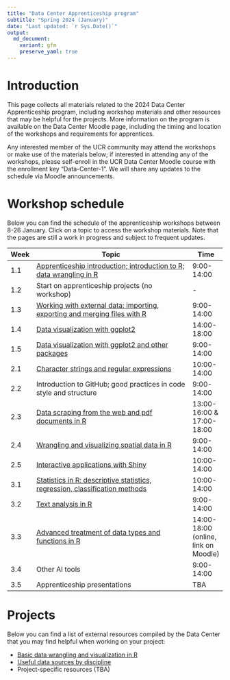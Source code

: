```yaml
---
title: "Data Center Apprenticeship program"
subtitle: "Spring 2024 (January)"
date: "Last updated: `r Sys.Date()`"
output:
  md_document:
    variant: gfm
    preserve_yaml: true
---
```


# Introduction

This page collects all materials related to the 2024 Data Center Apprenticeship program, including workshop materials and other resources that may be helpful for the projects.
More information on the program is available on the Data Center Moodle page, including the timing and location of the workshops and requirements for apprentices.

Any interested member of the UCR community may attend the workshops or make use of the materials below; if interested in attending any of the workshops, please self-enroll in the UCR Data Center Moodle course with the enrollment key “Data-Center-1”.
We will share any updates to the schedule via Moodle announcements.

# Workshop schedule

Below you can find the schedule of the apprenticeship workshops between 8-26 January.
Click on a topic to access the workshop materials.
Note that the pages are still a work in progress and subject to frequent updates.

Week|Topic                                                                      |Time
----|---------------------------------------------------------------------------|----
1.1 |[Apprenticeship introduction; introduction to R; data wrangling in R](intro)|9:00-14:00
1.2 |Start on apprenticeship projects (no workshop)                             |-
1.3 |[Working with external data: importing, exporting and merging files with R](data)|9:00-14:00
1.4 |[Data visualization with ggplot2](visualization)|14:00-18:00
1.5 |[Data visualization with ggplot2 and other packages](visualization)|9:00-14:00
2.1 |[Character strings and regular expressions](strings)                       |10:00-14:00
2.2 |Introduction to GitHub; good practices in code style and structure         |9:00-14:00
2.3 |[Data scraping from the web and pdf documents in R](scraping)              |13:00-16:00 & 17:00-18:00
2.4 |[Wrangling and visualizing spatial data in R](spatial)                     |9:00-14:00
2.5 |[Interactive applications with Shiny](shiny)                               |10:00-14:00
3.1 |[Statistics in R: descriptive statistics, regression, classification methods](statistics)|10:00-14:00
3.2 |[Text analysis in R](text)                                                 |9:00-14:00
3.3 |[Advanced treatment of data types and functions in R](data-types)          |14:00-18:00 (online, link on Moodle)
3.4 |Other AI tools                                                             |9:00-14:00
3.5 |Apprenticeship presentations                                               |TBA

# Projects

Below you can find a list of external resources compiled by the Data Center that you may find helpful when working on your project:

* [Basic data wrangling and visualization in R](../tutorial/links)
* [Useful data sources by discipline](../tutorial/data)
* Project-specific resources (TBA)
